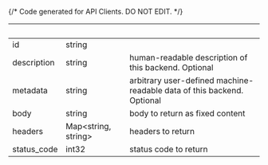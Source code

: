 {/* Code generated for API Clients. DO NOT EDIT. */}

| &nbsp;      | &nbsp;                    | &nbsp;                                                                 |
| ----------- | ------------------------- | ---------------------------------------------------------------------- |
| id          | string                    |                                                                        |
| description | string                    | human-readable description of this backend. Optional                   |
| metadata    | string                    | arbitrary user-defined machine-readable data of this backend. Optional |
| body        | string                    | body to return as fixed content                                        |
| headers     | Map&lt;string, string&gt; | headers to return                                                      |
| status_code | int32                     | status code to return                                                  |

